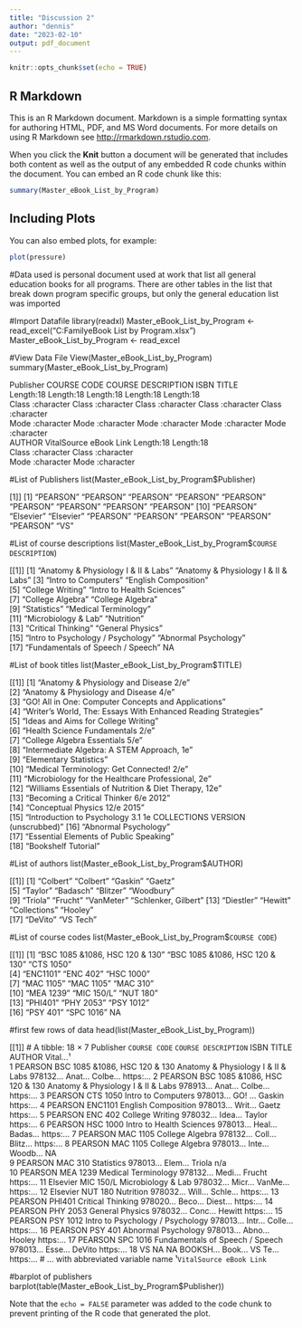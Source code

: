 ```yaml
---
title: "Discussion 2"
author: "dennis"
date: "2023-02-10"
output: pdf_document
---
```


```r
knitr::opts_chunk$set(echo = TRUE)
```

## R Markdown

This is an R Markdown document. Markdown is a simple formatting syntax for authoring HTML, PDF, and MS Word documents. For more details on using R Markdown see <http://rmarkdown.rstudio.com>.

When you click the **Knit** button a document will be generated that includes both content as well as the output of any embedded R code chunks within the document. You can embed an R code chunk like this:

```r
summary(Master_eBook_List_by_Program)
```

## Including Plots

You can also embed plots, for example:

```r
plot(pressure)
```
#Data used is personal document used at work that list all general education books for all programs.  There are other tables in the list that break down program specific groups, but only the general education list was imported

#Import Datafile
library(readxl)
Master_eBook_List_by_Program <- read_excel("C:\Users\Dennis Family\Desktop\Master eBook List by Program.xlsx")
Master_eBook_List_by_Program <- read_excel

#View Data File
View(Master_eBook_List_by_Program)
summary(Master_eBook_List_by_Program)

Publisher         COURSE CODE        COURSE DESCRIPTION     ISBN              TITLE          
 Length:18          Length:18          Length:18          Length:18          Length:18         
 Class :character   Class :character   Class :character   Class :character   Class :character  
 Mode  :character   Mode  :character   Mode  :character   Mode  :character   Mode  :character  
    AUTHOR          VitalSource eBook Link
 Length:18          Length:18             
 Class :character   Class :character      
 Mode  :character   Mode  :character 

#List of Publishers
list(Master_eBook_List_by_Program$Publisher)

[1]]
 [1] "PEARSON"  "PEARSON"  "PEARSON"  "PEARSON"  "PEARSON"  "PEARSON"  "PEARSON"  "PEARSON"  "PEARSON" 
[10] "PEARSON"  "Elsevier" "Elsevier" "PEARSON"  "PEARSON"  "PEARSON"  "PEARSON"  "PEARSON"  "VS"  

#List of course descriptions
list(Master_eBook_List_by_Program$`COURSE DESCRIPTION`)

[[1]]
 [1] "Anatomy & Physiology I & II & Labs" "Anatomy & Physiology I & II & Labs"
 [3] "Intro to Computers"                 "English Composition"               
 [5] "College Writing"                    "Intro to Health Sciences"          
 [7] "College Algebra"                    "College Algebra"                   
 [9] "Statistics"                         "Medical Terminology"               
[11] "Microbiology & Lab"                 "Nutrition"                         
[13] "Critical Thinking"                  "General Physics"                   
[15] "Intro to Psychology / Psychology"   "Abnormal Psychology"               
[17] "Fundamentals of Speech / Speech"    NA 

#List of book titles
list(Master_eBook_List_by_Program$TITLE)

[[1]]
 [1] "Anatomy & Physiology and Disease 2/e"                              
 [2] "Anatomy & Physiology and Disease 4/e"                              
 [3] "GO! All in One: Computer Concepts and Applications"                
 [4] "Writer's World, The: Essays With Enhanced Reading Strategies"      
 [5] "Ideas and Aims for College Writing"                                
 [6] "Health Science Fundamentals 2/e"                                   
 [7] "College Algebra Essentials 5/e"                                    
 [8] "Intermediate Algebra: A STEM Approach, 1e"                         
 [9] "Elementary Statistics"                                             
[10] "Medical Terminology: Get Connected! 2/e"                           
[11] "Microbiology for the Healthcare Professional, 2e"                  
[12] "Williams Essentials of Nutrition & Diet Therapy, 12e"              
[13] "Becoming a Critical Thinker 6/e 2012"                              
[14] "Conceptual Physics 12/e 2015"                                      
[15] "Introduction to Psychology 3.1 1e COLLECTIONS VERSION (unscrubbed)"
[16] "Abnormal Psychology"                                               
[17] "Essential Elements of Public Speaking"                             
[18] "Bookshelf Tutorial"                                                


#List of authors
list(Master_eBook_List_by_Program$AUTHOR)

[[1]]
 [1] "Colbert"            "Colbert"            "Gaskin"             "Gaetz"             
 [5] "Taylor"             "Badasch"            "Blitzer"            "Woodbury"          
 [9] "Triola"             "Frucht"             "VanMeter"           "Schlenker, Gilbert"
[13] "Diestler"           "Hewitt"             "Collections"        "Hooley"            
[17] "DeVito"             "VS Tech"           

#List of course codes
list(Master_eBook_List_by_Program$`COURSE CODE`)

[[1]]
 [1] "BSC 1085 &1086, HSC 120 & 130" "BSC 1085 &1086, HSC 120 & 130" "CTS 1050"                     
 [4] "ENC1101"                       "ENC 402"                       "HSC 1000"                     
 [7] "MAC 1105"                      "MAC 1105"                      "MAC 310"                      
[10] "MEA 1239"                      "MIC 150/L"                     "NUT 180"                      
[13] "PHI401"                        "PHY 2053"                      "PSY 1012"                     
[16] "PSY 401"                       "SPC 1016"                      NA  

#first few rows of data
head(list(Master_eBook_List_by_Program))

[[1]]
# A tibble: 18 × 7
   Publisher `COURSE CODE`                 `COURSE DESCRIPTION`               ISBN    TITLE AUTHOR Vital…¹
   <chr>     <chr>                         <chr>                              <chr>   <chr> <chr>  <chr>  
 1 PEARSON   BSC 1085 &1086, HSC 120 & 130 Anatomy & Physiology I & II & Labs 978132… Anat… Colbe… https:…
 2 PEARSON   BSC 1085 &1086, HSC 120 & 130 Anatomy & Physiology I & II & Labs 978913… Anat… Colbe… https:…
 3 PEARSON   CTS 1050                      Intro to Computers                 978013… GO! … Gaskin https:…
 4 PEARSON   ENC1101                       English Composition                978013… Writ… Gaetz  https:…
 5 PEARSON   ENC 402                       College Writing                    978032… Idea… Taylor https:…
 6 PEARSON   HSC 1000                      Intro to Health Sciences           978013… Heal… Badas… https:…
 7 PEARSON   MAC 1105                      College Algebra                    978132… Coll… Blitz… https:…
 8 PEARSON   MAC 1105                      College Algebra                    978013… Inte… Woodb… NA     
 9 PEARSON   MAC 310                       Statistics                         978013… Elem… Triola n/a    
10 PEARSON   MEA 1239                      Medical Terminology                978132… Medi… Frucht https:…
11 Elsevier  MIC 150/L                     Microbiology & Lab                 978032… Micr… VanMe… https:…
12 Elsevier  NUT 180                       Nutrition                          978032… Will… Schle… https:…
13 PEARSON   PHI401                        Critical Thinking                  978020… Beco… Diest… https:…
14 PEARSON   PHY 2053                      General Physics                    978032… Conc… Hewitt https:…
15 PEARSON   PSY 1012                      Intro to Psychology / Psychology   978013… Intr… Colle… https:…
16 PEARSON   PSY 401                       Abnormal Psychology                978013… Abno… Hooley https:…
17 PEARSON   SPC 1016                      Fundamentals of Speech / Speech    978013… Esse… DeVito https:…
18 VS        NA                            NA                                 BOOKSH… Book… VS Te… https:…
# … with abbreviated variable name ¹​`VitalSource eBook Link`
  
  #barplot of publishers
barplot(table(Master_eBook_List_by_Program$Publisher))


Note that the `echo = FALSE` parameter was added to the code chunk to prevent printing of the R code that generated the plot.
